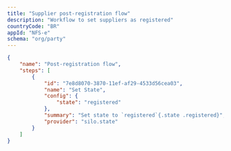 ```yaml
---
title: "Supplier post-registration flow"
description: "Workflow to set suppliers as registered"
countryCode: "BR"
appId: "NFS-e"
schema: "org/party"
---
```


```json
{
    "name": "Post-registration flow",
    "steps": [
        {
            "id": "7e8d8070-3870-11ef-af29-4533d56cea03",
            "name": "Set State",
            "config": {
                "state": "registered"
            },
            "summary": "Set state to `registered`{.state .registered}",
            "provider": "silo.state"
        }
    ]
}
```